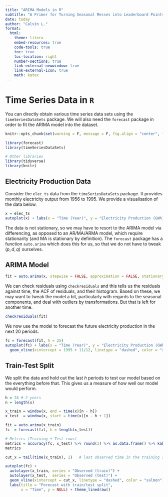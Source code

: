 ```yaml
---
title: "ARIMA Models in R"
subtitle: "A Primer for Turning Seasonal Messes into Leaderboard Points"
date: today
author: "Calvin L."
format:
  html:
    theme: litera
    embed-resources: true 
    code-tools: true
    toc: true
    toc-location: right
    number-sections: true
    link-external-newwindow: true
    link-external-icon: true
    math: katex
---
```


# Time Series Data in `R`

You can directly obtain various time series data sets using the `timeSeriesDataSets` package. We will also need the `forecast` package in order to fit the ARIMA model into the dataset.

```r
knitr::opts_chunk$set(warning = F, message = F, fig.align = "center", fig.dim = c(10, 6))
```

```r
library(forecast)
library(timeSeriesDataSets)

# Other libraries
library(tidyverse)
library(knitr)
```

## Electricity Production Data

Consider the `elec_ts` data from the `timeSeriesDataSets` package. It provides monthly electricity output from 1956 to 1995. We provide a visualisation of the data below.

```r
x = elec_ts
autoplot(x) + labs(x = "Time (Year)", y = "Electricity Production (GWh)", title = "Electricity Production (1956 - 1995)") + theme_linedraw()
```

The data is not stationary, so we may have to resort to the ARIMA model via differencing, as opposed to an AR/MA/ARMA model, which require stationarity (and MA is stationary by definition). The `forecast` package has a function `auto.arima` which does this for us, so that we do not have to tweak $(p, d, q)$ ourselves.

## ARIMA Model

```r
fit = auto.arima(x, stepwise = FALSE, approximation = FALSE, stationary = FALSE)
```

We can check residuals using `checkresiduals` and this tells us the residuals against time, the ACF of residuals, and their histogram. Based on these, we may want to tweak the model a bit, particularly with regards to the seasonal components, and deal with outliers by transformations. But that is left for another time.

```r
checkresiduals(fit)
```

We now use the model to forecast the future electricity production in the next 20 periods.

```r
fc = forecast(fit, h = 25)
autoplot(fc) + labs(x = "Time (Year)", y = "Electricity Production (GWh)", title = "Electricity Production ARIMA") + theme_linedraw() + 
  geom_vline(xintercept = 1995 + 11/12, linetype = "dashed", color = "salmon")
```

## Train-Test Split

We split the data and hold out the last $h$ periods to test our model based on the everything before that. This gives us a measure of how well our model would perform.

```r
h = 24 # 2 years
n = length(x)

x_train = window(x, end = time(x)[n - h])
x_test  = window(x, start = time(x)[n - h + 1])

fit = auto.arima(x_train)
fc  = forecast(fit, h = length(x_test))

# Metrics (Training + Test rows)
metrics = accuracy(fc, x_test) %>% round(3) %>% as.data.frame() %>% kable()
metrics

cut_x = tail(time(x_train), 1)   # last observed time in the training set

autoplot(fc) +
  autolayer(x_train, series = "Observed (train)") +
  autolayer(x_test,  series = "Observed (test)") +
  geom_vline(xintercept = cut_x, linetype = "dashed", color = "salmon") +
  labs(title = "Forecast with train/test split",
       x = "Time", y = NULL) + theme_linedraw()
```



